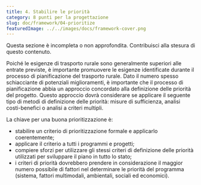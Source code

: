 ```yaml
---
title: 4. Stabilire le priorità
category: 8 punti per la progettazione
slug: doc/framework/04-prioritize
featuredImage: ../../images/docs/framework-cover.png
---
```



<Callout color="grey">
  Questa sezione è incompleta o non approfondita. Contribuisci alla stesura di
  questo contenuto.
</Callout>

Poiché le esigenze di trasporto rurale sono generalmente superiori alle entrate previste, è importante promuovere le esigenze identificate durante il processo di pianificazione del trasporto rurale. Dato il numero spesso schiacciante di potenziali miglioramenti, è importante che il processo di pianificazione abbia un approccio concordato alla definizione delle priorità del progetto. Questo approccio dovrà considerare se applicare il seguente tipo di metodi di definizione delle priorità: misure di sufficienza, analisi costi-benefici o analisi a criteri multipli.

La chiave per una buona prioritizzazione è:

- stabilire un criterio di prioritizzazione formale e applicarlo coerentemente;
- applicare il criterio a tutti i programmi e progetti;
- compiere sforzi per utilizzare gli stessi criteri di definizione delle priorità utilizzati per sviluppare il piano in tutto lo stato;
- i criteri di priorità dovrebbero prendere in considerazione il maggior numero possibile di fattori nel determinare le priorità del programma (sistema, fattori multimodali, ambientali, sociali ed economici).
